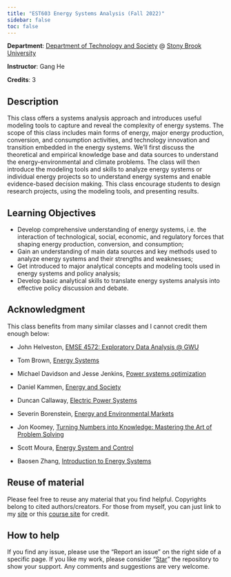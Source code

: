 ```yaml
---
title: "EST603 Energy Systems Analysis (Fall 2022)"
sidebar: false
toc: false
---
```


**Department**: [Department of Technology and Society](https://www.stonybrook.edu/est/) @ [Stony Brook University](https://www.stonybrook.edu/)

**Instructor**: Gang He

**Credits**: 3

## Description

This class offers a systems analysis approach and introduces useful modeling tools to capture and reveal the complexity of energy systems. The scope of this class includes main forms of energy, major energy production, conversion, and consumption activities, and technology innovation and transition embedded in the energy systems. We’ll first discuss the theoretical and empirical knowledge base and data sources to understand the energy-environmental and climate problems. The class will then introduce the modeling tools and skills to analyze energy systems or individual energy projects so to understand energy systems and enable evidence-based decision making. This class encourage students to design research projects, using the modeling tools, and presenting results. 

## Learning Objectives

- Develop comprehensive understanding of energy systems, i.e. the interaction of technological, social, economic, and regulatory forces that shaping energy production, conversion, and consumption; 
- Gain an understanding of main data sources and key methods used to analyze energy systems and their strengths and weaknesses; 
- Get introduced to major analytical concepts and modeling tools used in energy systems and policy analysis; 
- Develop basic analytical skills to translate energy systems analysis into effective policy discussion and debate.


## Acknowledgment

This class benefits from many similar classes and I cannot credit them enough below:  

- John Helveston, [EMSE 4572: Exploratory Data Analysis @ GWU](https://github.com/emse-eda-gwu/2022-Fall)  

- Tom Brown, [Energy Systems](https://nworbmot.org/teaching.html)  

- Michael Davidson and Jesse Jenkins, [Power systems optimization](https://github.com/east-winds/power-systems-optimization)

- Daniel Kammen, [Energy and Society](http://kammen.berkeley.edu/)  

- Duncan Callaway, [Electric Power Systems](https://erg.berkeley.edu/people/callaway-duncan/)

- Severin Borenstein, [Energy and Environmental Markets](http://courses.haas.berkeley.edu/descriptions/Descriptions/EWMBA212-1_Spring14.htm)  

- Jon Koomey, [Turning Numbers into Knowledge: Mastering the Art of Problem Solving](https://www.koomey.com/books.html)  

- Scott Moura, [Energy System and Control](https://ecal.berkeley.edu/ce295.html)  

- Baosen Zhang, [Introduction to Energy Systems](https://zhangbaosen.github.io/teaching/EE351)  

## Reuse of material

Please feel free to reuse any material that you find helpful. Copyrights belong to cited authors/creators. For those from myself, you can just link to my [site](https://drganghe.github.io) or this [course site](https://drganghe.github.io/est603-energy-systems-analysis-2022-fall) for credit.

## How to help  

If you find any issue, please use the "Report an issue" on the right side of a specific page. If you like my work, please consider "[Star](https://github.com/drganghe/est603-energy-systems-analysis-2022-fall)" the repository to show your support. Any comments and suggestions are very welcome.
